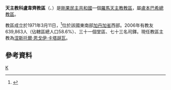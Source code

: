 {{Infobox Roman Catholic diocese
|Roman Catholic Diocese of = 天主教科盧韋齊教區
|Latin name of diocese = Dioecesis Koluezensis
|image =
|caption =
|location = [[剛果民主共和國|剛果民主共和國]]
|territory =
|population = 639,863

|rite = 拉丁禮
|patron =
|province = 盧本巴希
|established = 1971年
|cathedral =
|co-cathedral =
|leadership = 主教
|website =
|教宗 =
|metropolitan =
|ordinary =涅斯托爾·恩戈伊·卡塔胡瓦
|coadjutor bishop =
|auxiliary =
}}

'''天主教科盧韋齊教區'''（{{lang-la|Dioecesis Koluezensis}}、{{lang-fr|Diocèse de Kolwezi}}）是[[剛果民主共和國|剛果民主共和國]]一個[[羅馬天主教|羅馬天主教]][[教區|教區]]，屬[[天主教盧本巴希總教區|盧本巴希總教區]]。

教區成立於1971年3月11日，<ref>{{Cite web |url=http://www.vatican.va/holy_father/paul_vi/apost_constitutions/documents/hf_p-vi_apc_19710311_koluezenis_lt.html |title=成立教區的宗座憲令 |access-date=2014-01-08 |archive-date=2014-02-03 |archive-url=https://web.archive.org/web/20140203134616/http://www.vatican.va/holy_father/paul_vi/apost_constitutions/documents/hf_p-vi_apc_19710311_koluezenis_lt.html |dead-url=no }}</ref>位於該國東南部[[加丹加省|加丹加省]]西部。2006年有教友639,863人（佔轄區總人口58.6%）、三十一個堂區、七十三名司鐸。現任教區主教為[[涅斯托爾·恩戈伊·卡塔胡瓦|涅斯托爾·恩戈伊·卡塔胡瓦]]。

==參考資料==
{{reflist}}
{{剛果民主共和國天主教教區}}
[[Category:剛果民主共和國天主教教區|K]]
